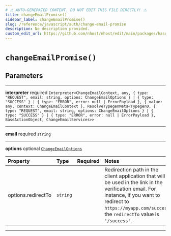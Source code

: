 ```yaml
---
# ⚠️ AUTO-GENERATED CONTENT. DO NOT EDIT THIS FILE DIRECTLY! ⚠️
title: changeEmailPromise()
sidebar_label: changeEmailPromise()
slug: /reference/javascript/auth/change-email-promise
description: No description provided.
custom_edit_url: https://github.com/nhost/nhost/edit/main/packages/hasura-auth-js/src/core/promises/changeEmail.ts#L11
---
```


# `changeEmailPromise()`

## Parameters

---

**<span className="parameter-name">interpreter</span>** <span className="optional-status">required</span> `Interpreter<ChangeEmailContext, any, { type: "REQUEST", email: string, options: ChangeEmailOptions } | { type: "SUCCESS" } | { type: "ERROR", error: null | ErrorPayload }, { value: any, context: ChangeEmailContext }, ResolveTypegenMeta<Typegen0, { type: "REQUEST", email: string, options: ChangeEmailOptions } | { type: "SUCCESS" } | { type: "ERROR", error: null | ErrorPayload }, BaseActionObject, ChangeEmailServices>>`

---

**<span className="parameter-name">email</span>** <span className="optional-status">required</span> `string`

---

**<span className="parameter-name">options</span>** <span className="optional-status">optional</span> [`ChangeEmailOptions`](/reference/docgen/javascript/auth/types/change-email-options)

| Property                                                                                       | Type     | Required | Notes                                                                                                                                                                                                             |
| :--------------------------------------------------------------------------------------------- | :------- | :------: | :---------------------------------------------------------------------------------------------------------------------------------------------------------------------------------------------------------------- |
| <span className="parameter-name"><span className="light-grey">options.</span>redirectTo</span> | `string` |          | Redirection path in the client application that will be used in the link in the verification email. For instance, if you want to redirect to `https://myapp.com/success`, the `redirectTo` value is `'/success'`. |

---
